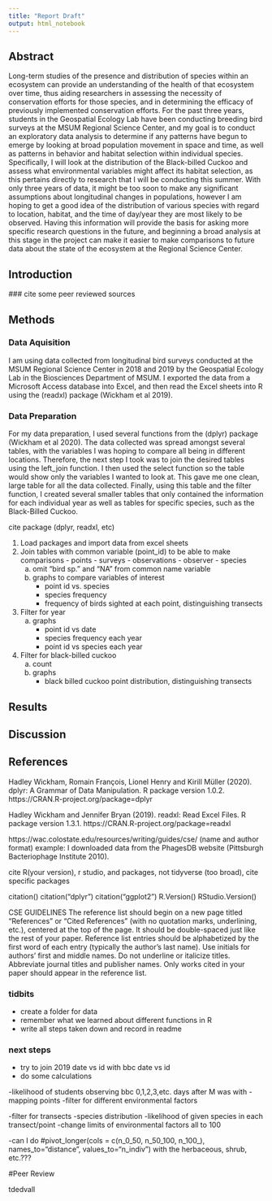 ```yaml
---
title: "Report Draft"
output: html_notebook
---
```


## Abstract

Long-term studies of the presence and distribution of species within an ecosystem can provide an understanding of the health of that ecosystem over time, thus aiding researchers in assessing the necessity of conservation efforts for those species, and in determining the efficacy of previously implemented conservation efforts. For the past three years, students in the Geospatial Ecology Lab have been conducting breeding bird surveys at the MSUM Regional Science Center, and my goal is to conduct an exploratory data analysis to determine if any patterns have begun to emerge by looking at broad population movement in space and time, as well as patterns in behavior and habitat selection within individual species. Specifically, I will look at the distribution of the Black-billed Cuckoo and assess what environmental variables might affect its habitat selection, as this pertains directly to research that I will be conducting this summer. With only three years of data, it might be too soon to make any significant assumptions about longitudinal changes in populations, however I am hoping to get a good idea of the distribution of various species with regard to location, habitat, and the time of day/year they are most likely to be observed. Having this information will provide the basis for asking more specific research questions in the future, and beginning a broad analysis at this stage in the project can make it easier to make comparisons to future data about the state of the ecosystem at the Regional Science Center.

## Introduction
  ### cite some peer reviewed sources

## Methods

### Data Aquisition

I am using data collected from longitudinal bird surveys conducted at the MSUM Regional Science Center in 2018 and 2019 by the Geospatial Ecology Lab in the Biosciences Department of MSUM. I exported the data from a Microsoft Access database into Excel, and then read the Excel sheets into R using the (readxl) package (Wickham et al 2019).  


### Data Preparation

For my data preparation, I used several functions from the (dplyr) package (Wickham et al 2020). The data collected was spread amongst several tables, with the variables I was hoping to compare all being in different locations. Therefore, the next step I took was to join the desired tables using the left_join function. I then used the select function so the table would show only the variables I wanted to look at. This gave me one clean, large table for all the data collected. Finally, using this table and the filter function, I created several smaller tables that only contained the information for each individual year as well as tables for specific species, such as the Black-Billed Cuckoo.   

cite package (dplyr, readxl, etc)


1. Load packages and import data from excel sheets
2. Join tables with common variable (point_id) to be able to make comparisons
        - points
        - surveys
        - observations
        - observer
        - species
    a. omit "bird sp." and "NA" from common name variable
    b. graphs to compare variables of interest
        - point id vs. species
        - species frequency
        - frequency of birds sighted at each point, distinguishing transects
3. Filter for year
    a. graphs
        - point id vs date
        - species frequency each year
        - point id vs species each year
4. Filter for black-billed cuckoo
    a. count
    b. graphs
        - black billed cuckoo point distribution, distinguishing transects

## Results

## Discussion 


## References

Hadley Wickham, Romain François, Lionel Henry and Kirill Müller (2020). dplyr: A Grammar of Data Manipulation.
  R package version 1.0.2. https://CRAN.R-project.org/package=dplyr
  
Hadley Wickham and Jennifer Bryan (2019). readxl: Read Excel Files. R package version 1.3.1.
  https://CRAN.R-project.org/package=readxl


https://wac.colostate.edu/resources/writing/guides/cse/ (name and author format)
example: I downloaded data from the PhagesDB website (Pittsburgh Bacteriophage Institute 2010).

cite R(your version), r studio, and packages, not tidyverse (too broad), cite specific packages

citation()
citation("dplyr")
citation("ggplot2")
R.Version()
RStudio.Version()

CSE GUIDELINES
The reference list should begin on a new page titled “References” or “Cited References” (with no quotation marks, underlining, etc.), centered at the top of the page. 
It should be double-spaced just like the rest of your paper. 
Reference list entries should be alphabetized by the first word of each entry (typically the author’s last name).
Use initials for authors’ first and middle names.
Do not underline or italicize titles.
Abbreviate journal titles and publisher names.
Only works cited in your paper should appear in the reference list.

### tidbits
- create a folder for data
- remember what we learned about different functions in R
- write all steps taken down and record in readme

### next steps
- try to join 2019 date vs id with bbc date vs id
- do some calculations

-likelihood of students observing bbc 0,1,2,3,etc. days after M was with
-mapping points
-filter for different environmental factors

-filter for transects
-species distribution
-likelihood of given species in each transect/point
-change limits of environmental factors all to 100

-can I do #pivot_longer(cols = c(n_0_50, n_50_100, n_100_), names_to="distance", values_to="n_indiv")
  with the herbaceous, shrub, etc.???


#Peer Review

 tdedvall

